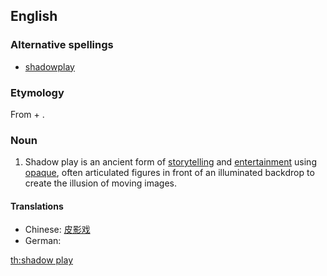 ==English==

===Alternative spellings===
*[[shadowplay]]

===Etymology===
From {{term|shadow}} + {{term|play}}.

===Noun===
{{wikipedia}}
{{en-noun}}

# Shadow play is an ancient form of [[storytelling]] and [[entertainment]] using [[opaque]], often articulated figures in front of an illuminated backdrop to create the illusion of moving images.

====Translations====
{{trans-top|form of storytelling using opaque figures in front of an illuminated backdrop}}
*Chinese: [[皮影戏]]
*German: {{t-|de|Schattenspiel|n}}
{{trans-mid}}
{{trans-bottom}}

[[th:shadow play]]